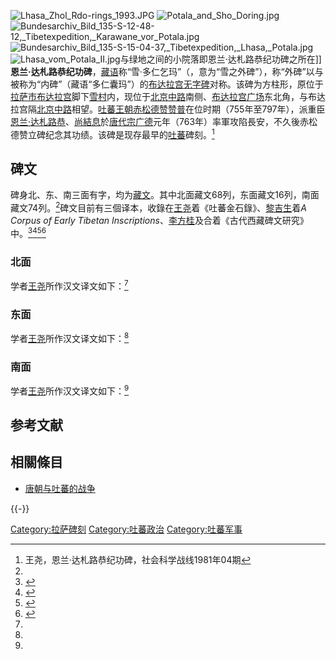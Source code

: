 {{ViewTibetanScript}}
[[File:Lhasa_Zhol_Rdo-rings_1993.JPG|thumb]]
[[File:Potala_and_Sho_Doring.jpg|thumb]]
[[File:Bundesarchiv_Bild_135-S-12-48-12,_Tibetexpedition,_Karawane_vor_Potala.jpg|thumb]]
[[File:Bundesarchiv_Bild_135-S-15-04-37,_Tibetexpedition,_Lhasa,_Potala.jpg|thumb]]
[[File:Lhasa_vom_Potala_II.jpg|thumb]]与绿地之间的小院落即恩兰·达札路恭纪功碑之所在]]
'''恩兰·达札路恭纪功碑'''，[[藏语|藏语]]称“雪·多仁乞玛”（{{Bo|z=ཞོལ་རྡོ་རིངས་ཕྱི་མ་|w=zhol-rdo-rings phyi-ma}}，意为“雪之外碑”），称“外碑”以与被称为“内碑”（藏语“多仁囊玛”）的[[布达拉宫无字碑|布达拉宫无字碑]]对称。该碑为方柱形，原位于[[拉萨市|拉萨市]][[布达拉宫|布达拉宫]]脚下[[雪城_(西藏)|雪村]]内，现位于[[北京中路|北京中路]]南侧、[[布达拉宫广场|布达拉宫广场]]东北角，与布达拉宫隔[[北京中路|北京中路]]相望。[[吐蕃王朝|吐蕃王朝]][[赤松德赞|赤松德赞]][[赞普|赞普]]在位时期（755年至797年），派重臣[[恩兰·达札路恭|恩兰·达札路恭]]、[[尚結息|尚結息]]於[[唐代宗|唐代宗]][[廣德_(唐朝)|广德]]元年（763年）率軍攻陷長安，不久後赤松德赞立碑纪念其功绩。该碑是现存最早的[[吐蕃|吐蕃]]碑刻。<ref name=wangyao>王尧，恩兰·达札路恭纪功碑，社会科学战线1981年04期</ref>

== 碑文 ==
碑身北、东、南三面有字，均为[[藏文|藏文]]。其中北面藏文68列，东面藏文16列，南面藏文74列。<ref name=wangyao/>碑文目前有三個译本，收錄在[[王尧_(藏学家)|王尧]]着《吐蕃金石錄》、[[黎吉生|黎吉生]]着''A Corpus of Early Tibetan Inscriptions''、[[李方桂|李方桂]]及{{le|柯蔚南|W. South Coblin}}合着《古代西藏碑文研究》中。<ref name="林冠群2011">{{citation|author=林冠群|title=唐代吐蕃史研究|url=https://books.google.com/books?id=iy0bBQAAQBAJ&pg=PA76|date=19 August 2011|publisher=聯經出版|isbn=978-957-08-3859-6|pages=76–77|accessdate=2018-12-09|archive-date=2019-08-05|archive-url=https://web.archive.org/web/20190805103619/https://books.google.com/books?id=iy0bBQAAQBAJ&pg=PA76}}</ref><ref name="王尧1982">{{citation|author=王尧|title=吐蕃金石錄|url=https://books.google.com/books?id=NHT5vQAACAAJ|year=1982|publisher=文物出版社|isbn=9787802533462|accessdate=2018-12-09|archive-date=2019-08-01|archive-url=https://web.archive.org/web/20190801160924/https://books.google.com/books?id=NHT5vQAACAAJ}}</ref><ref name="Richardson1985">{{citation|author=Hugh Richardson|title=''A Corpus of Early Tibetan Inscriptions''|url=https://books.google.com/books?id=CgOZrrCkRMcC|year=1985|publisher=Psychology Press|isbn=978-0-947593-00-1|accessdate=2018-12-09|archive-date=2019-08-08|archive-url=https://web.archive.org/web/20190808003102/https://books.google.com/books?id=CgOZrrCkRMcC}}</ref><ref name="李方桂Coblin2007">{{citation|author1=李方桂|author2=W. South Coblin|others=王启龙译|title=《古代西藏碑文研究》|url=https://books.google.com/books?id=xpH8HwAACAAJ|year=2007|publisher=清華大學出版社|isbn=978-7-302-14261-4|accessdate=2018-12-09|archive-date=2019-08-02|archive-url=https://web.archive.org/web/20190802175706/https://books.google.com/books?id=xpH8HwAACAAJ}}</ref>

=== 北面 ===
学者[[王尧_(藏学家)|王尧]]所作汉文译文如下：<ref name=wangyao/>
{{引用|敕授论达札路恭盟誓之诏书，并树碑勒石：

[[赞普|赞普]][[赤松德赞|赤松德赞]]陛下诏誓如下：

论达札路恭之子孙后代，无论何时，地久天长，赐以银字大[[告身|告身]]，永作盟书证券，固若雍仲。赞普后世每一代之间，诏令“大公”之子孙后代中一人充任内府官员家臣以上职司，并可常侍于赞普驻牧之地。“大公”之子孙后代果有任官府职司之能力者，必按其能力任命之，且予以褒扬。苟“大公”之子孙对赞普陛下不生二心，其他任何过错决不处以[[死刑|死刑]]，若依法科处任何[[刑罚|刑罚]]时，亦予以比原科处减轻一等而加以保护，“大公”之子孙某代或因绝嗣，其所属[[奴隶|奴隶]]、地土牲畜决不由（[[赞普|赞普]]）没收，而定举以畀其近亲兄弟一支。论达札路恭之子孙后代，当其手执盟誓文书，或因绝嗣，或遭罪谴，亦不没收其银字告身。论达札路恭与“大公”之子孙最近支派之一脉，授以“雍仲”大银字告身，论达札路恭之父，“大公”之子孙蕃衍，均授“尚论长史”权衔，统三百军丁之职务。而禁卫军“彭域东本”之职，永不授予他人，论达札路恭之远祖“悉腊”之子孙凡具能力者，公正临民者，授以“禁卫军彭域东本”，永为世职。恩兰·悉腊之子孙无论何时均令入禁卫军旅，其俸养决不减少，亦不变更。“大公”之子孙后代手中所掌管之奴隶、地土、牧场、草料、园林等等一切所有，永不没收，亦不减少，他人不得抢夺。若彼等自家不愿再管时，不拘其（血统）远近，贤与不肖，亦不更换而畀予焉。倘有人为报仇计，使“大公”之子孙后代遭到生命危险之时，将由上峰作主保护之。“大公”之子孙后代若不背叛（王室），则（赞普）决不听信挑拨离间之词，不计小疵，不予罪谴。子孙后代某人，苟对赞普陛下心怀贰志，情况属实，犯罪者自身将受惩罚，其兄弟子侄决不[[连坐|连坐]]，（其本人）亦不科以[[死刑|死刑]]。

简言之，论达札路恭之父，“大公”之子孙后代生命，予心中以……（下残）
}}

=== 东面 ===
学者[[王尧_(藏学家)|王尧]]所作汉文译文如下：<ref name=wangyao/>
{{引用|论达札路恭已任命为[[大内相|大内相]][[平章政事|平章政事]]，如诏书所颁，一切艰巨王事均曾从事，对内外政务大有裨益，上下黎庶一例公允平和，于蕃境黔首庶政堪称嘉妙。}}

=== 南面 ===
学者[[王尧_(藏学家)|王尧]]所作汉文译文如下：<ref name=wangyao/>
{{引用|[[弃隶缩赞|弃隶缩赞]][[赞普|赞普]]之时，[[恩兰·达札路恭|恩兰·达札路恭]]忠诚业绩卓著，时，[[末·东则布|末·东则布]]、[[朗·迈色|朗·迈色]]正任大相，忽生叛逆之心，由是，父王[[弃隶缩赞|弃隶缩赞]]被害宾天王子[[赤松德赞|赤松德赞]]政躬亦濒危境，蕃境黔首庶政大乱。斯时，路恭乃将[[末·东则布|末·东则布]]与[[朗·迈色|朗·迈色]]叛逆事实启奏王子赞普[[赤松德赞|赤松德赞]]圣聪。末氏、朗氏叛乱劣迹确乎属实，遂将彼等治罪，路恭之忠贞明矣！

恩兰·路恭忠贞不二，足智多谋，英勇深沉令任[[大论|大论]][[平章政事|平章政事]]，后，彼洞悉[[唐朝|唐]]廷政情，复任为往攻（唐地）州县堡寨之先锋统军元帅，其精娴弓马战阵，所出计谋，均操胜算，先克唐廷藩属（[[吐谷浑|吐谷浑]]）[[阿豺部|阿豺部]]，自唐土夺取人口、头疋、辖土，唐人震惊。于唐境之野猫川……[[湟水|湟水]]之滨……等地……开始纳贡，路恭鏖战……大事，忠贞……利于社稷，……献大计谋，对赞普忠贞，对社稷裨益，心地纯良。赤松德赞赞普深沉果敢，议事有方，所行政事靡不佳妙，攻取唐属州郡城池多处，[[唐肃宗|唐主孝感皇帝]]君臣大怖，年纳绢缯五万疋为寿，以为岁赋。其后，[[唐肃宗|唐主孝感皇帝]]驾崩，[[唐代宗|唐主太子广平王]]登基，以向蕃地纳赋为不宜，值赞普心中不怿之时，恩兰·（达札）路恭乃首倡兴兵入唐，深取[[唐长安城|京师]]之议，赞普遂以[[尚结息|尚·琛·野息囊通]]与论达札路恭二人为攻京师之统军之帅，直趋京师，于[[周至|周庢]]之渡口岸畔与唐兵大战，蕃兵掩袭，击唐兵多人。唐帝广平王乃自京师出走，遁[[陕州_(古代)|陕州]]，京师陷落，唐宰相□□□等[[潼关|潼关]]与□□□□赞普□□蕃地□□赋□[[金城公主|金城公主]]之弟□□大相□□大小君长□□社稷长久，永远赞颂，路恭忠贞裨益社稷，心地纯良。
}}

== 参考文献 ==
{{Wikisourcelang|wikisource|ཞོལ་རྡོ་རིངས་ཕྱི་མ།}}
{{commonscat|Lhasa Zhol Pillar}}
{{Reflist|2}}

== 相關條目 ==
* [[唐朝与吐蕃的战争|唐朝与吐蕃的战争]]

{{-}}
{{拉萨地标}}

[[Category:拉萨碑刻|Category:拉萨碑刻]]
[[Category:吐蕃政治|Category:吐蕃政治]]
[[Category:吐蕃军事|Category:吐蕃军事]]